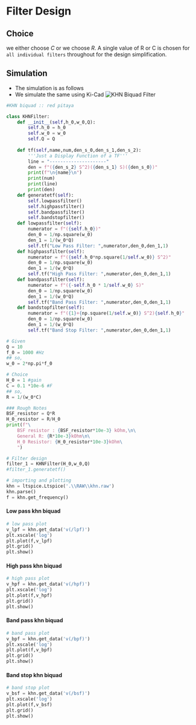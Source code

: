 
# Filter Design

## Choice 
we either choose $C$ or we choose $R$. A single value of R or C is chosen for `all individual filters` throughout for the design simplification.

## Simulation
- The simulation is as follows
- We simulate the same using Ki-Cad
![KHN Biquad Filter](./Schematics/KHNbiquad.svg)

```python
#KHN biquad :: red pitaya

class KHNFilter:          
    def __init__(self,h_0,w_0,Q):                
        self.h_0 = h_0
        self.w_0 = w_0
        self.Q = Q        
        
    def tf(self,name,num,den_s_0,den_s_1,den_s_2):
        '''Just a Display Function of a TF'''
        line = "---------------------"
        den = f"({den_s_2} S^2)({den_s_1} S)({den_s_0})"
        print(f"\n{name}\n")
        print(num)            
        print(line)
        print(den)
    def generatetf(self):
        self.lowpassfilter()
        self.highpassfilter()
        self.bandpassfilter()
        self.bandstopfilter()
    def lowpassfilter(self):        
        numerator = f"({self.h_0})"
        den_0 = 1/np.square(w_0)
        den_1 = 1/(w_0*Q)
        self.tf("Low Pass Filter: ",numerator,den_0,den_1,1)   
    def highpassfilter(self):        
        numerator = f"({self.h_0*np.square(1/self.w_0)} S^2)"
        den_0 = 1/np.square(w_0)
        den_1 = 1/(w_0*Q)
        self.tf("High Pass Filter: ",numerator,den_0,den_1,1)
    def bandpassfilter(self):        
        numerator = f"({-self.h_0 * 1/self.w_0} S)"
        den_0 = 1/np.square(w_0)
        den_1 = 1/(w_0*Q)
        self.tf("Band Pass Filter: ",numerator,den_0,den_1,1)
    def bandstopfilter(self):        
        numerator = f"({1}+{np.square(1/self.w_0)} S^2){self.h_0}"
        den_0 = 1/np.square(w_0)
        den_1 = 1/(w_0*Q)
        self.tf("Band Stop Filter: ",numerator,den_0,den_1,1)        

# Given
Q = 10
f_0 = 1000 #Hz
## so,
w_0 = 2*np.pi*f_0

# Choice
H_0 = 1 #gain
C = 0.1 *10e-6 #F
## so,
R = 1/(w_0*C)

### Rough Notes
BSF_resistor = Q*R
H_0_resistor = R/H_0
print(f"\
    BSF resistor : {BSF_resistor*10e-3} kOhm,\n\
    General R: {R*10e-3}kOhm\n\
    H_0 Resistor: {H_0_resistor*10e-3}kOhm\
    ")

# Filter design
filter_1 = KHNFilter(H_0,w_0,Q)
#filter_1.generatetf()

# importing and plotting 
khn = ltspice.Ltspice('.\\RAW\\khn.raw') 
khn.parse() 
f = khn.get_frequency()

```

#### Low pass khn biquad
```python
# low pass plot
v_lpf = khn.get_data('v(/lpf)')
plt.xscale('log')
plt.plot(f,v_lpf)
plt.grid()
plt.show()
```

#### High pass khn biquad

```python
# high pass plot
v_hpf = khn.get_data('v(/hpf)')
plt.xscale('log')
plt.plot(f,v_hpf)
plt.grid()
plt.show()
```

#### Band pass khn biquad

```python
# band pass plot
v_bpf = khn.get_data('v(/bpf)')
plt.xscale('log')
plt.plot(f,v_bpf)
plt.grid()
plt.show()
```

#### Band stop khn biquad

```python
# band stop plot
v_bsf = khn.get_data('v(/bsf)')
plt.xscale('log')
plt.plot(f,v_bsf)
plt.grid()
plt.show()
```

